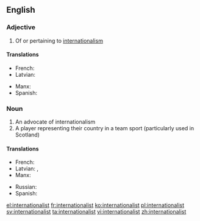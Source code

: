 ==English==

===Adjective===
{{en-adj}}

# Of or pertaining to [[internationalism]]

====Translations====
{{trans-top|about internationalism}}
* French: {{t+|fr|internationaliste}}
* Latvian: {{t-|lv|internacionālistisks}}
{{trans-mid}}
* Manx: {{t-|gv|eddyr-ashoonagh}}
* Spanish: {{t-|es|internacionalista}}
{{trans-bottom}}

===Noun===
{{en-noun}}

# An advocate of internationalism
# A player representing their country in a team sport (particularly used in Scotland)

====Translations====
{{trans-top|advocate of internationalism}}
* French: {{t+|fr|internationaliste}}
* Latvian: {{t-|lv|internacionālists|m}}, {{t-|lv|internacionāliste|f}}
* Manx: {{t-|gv|eddyr-ashoonagheyr|m}}
{{trans-mid}}
* Russian: {{t+|ru|интернационалист|m}}
* Spanish: {{t-|es|internacionalista|m|f}}
{{trans-bottom}}

[[el:internationalist]]
[[fr:internationalist]]
[[ko:internationalist]]
[[pl:internationalist]]
[[sv:internationalist]]
[[ta:internationalist]]
[[vi:internationalist]]
[[zh:internationalist]]